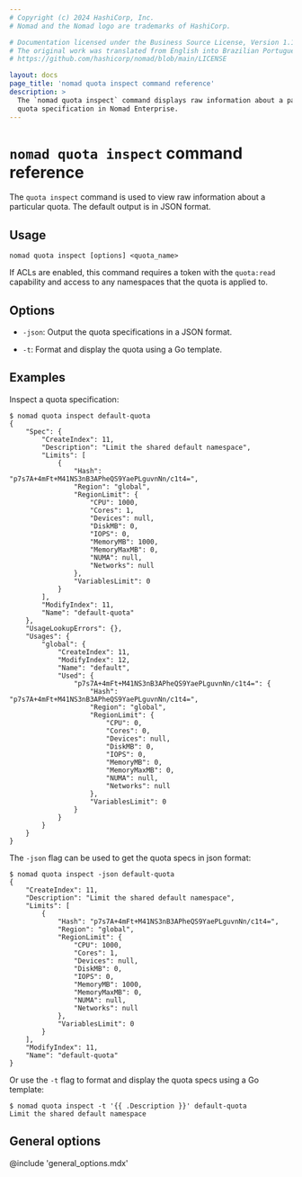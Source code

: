 ```yaml
---
# Copyright (c) 2024 HashiCorp, Inc.
# Nomad and the Nomad logo are trademarks of HashiCorp.

# Documentation licensed under the Business Source License, Version 1.1.
# The original work was translated from English into Brazilian Portuguese.
# https://github.com/hashicorp/nomad/blob/main/LICENSE

layout: docs
page_title: 'nomad quota inspect command reference'
description: >
  The `nomad quota inspect` command displays raw information about a particular
  quota specification in Nomad Enterprise.
---
```


# `nomad quota inspect` command reference

The `quota inspect` command is used to view raw information about a particular
quota. The default output is in JSON format.

<EnterpriseAlert product="nomad"/>

## Usage

```plaintext
nomad quota inspect [options] <quota_name>
```

If ACLs are enabled, this command requires a token with the `quota:read`
capability and access to any namespaces that the quota is applied to.

## Options

- `-json`: Output the quota specifications in a JSON format.

- `-t`: Format and display the quota using a Go template.

## Examples

Inspect a quota specification:

```shell-session
$ nomad quota inspect default-quota
{
    "Spec": {
        "CreateIndex": 11,
        "Description": "Limit the shared default namespace",
        "Limits": [
            {
                "Hash": "p7s7A+4mFt+M41NS3nB3APheQS9YaePLguvnNn/c1t4=",
                "Region": "global",
                "RegionLimit": {
                    "CPU": 1000,
                    "Cores": 1,
                    "Devices": null,
                    "DiskMB": 0,
                    "IOPS": 0,
                    "MemoryMB": 1000,
                    "MemoryMaxMB": 0,
                    "NUMA": null,
                    "Networks": null
                },
                "VariablesLimit": 0
            }
        ],
        "ModifyIndex": 11,
        "Name": "default-quota"
    },
    "UsageLookupErrors": {},
    "Usages": {
        "global": {
            "CreateIndex": 11,
            "ModifyIndex": 12,
            "Name": "default",
            "Used": {
                "p7s7A+4mFt+M41NS3nB3APheQS9YaePLguvnNn/c1t4=": {
                    "Hash": "p7s7A+4mFt+M41NS3nB3APheQS9YaePLguvnNn/c1t4=",
                    "Region": "global",
                    "RegionLimit": {
                        "CPU": 0,
                        "Cores": 0,
                        "Devices": null,
                        "DiskMB": 0,
                        "IOPS": 0,
                        "MemoryMB": 0,
                        "MemoryMaxMB": 0,
                        "NUMA": null,
                        "Networks": null
                    },
                    "VariablesLimit": 0
                }
            }
        }
    }
}
```

The `-json` flag can be used to get the quota specs in json format:
```shell-session
$ nomad quota inspect -json default-quota
{
    "CreateIndex": 11,
    "Description": "Limit the shared default namespace",
    "Limits": [
        {
            "Hash": "p7s7A+4mFt+M41NS3nB3APheQS9YaePLguvnNn/c1t4=",
            "Region": "global",
            "RegionLimit": {
                "CPU": 1000,
                "Cores": 1,
                "Devices": null,
                "DiskMB": 0,
                "IOPS": 0,
                "MemoryMB": 1000,
                "MemoryMaxMB": 0,
                "NUMA": null,
                "Networks": null
            },
            "VariablesLimit": 0
        }
    ],
    "ModifyIndex": 11,
    "Name": "default-quota"
}
```

Or use the `-t` flag to format and display the quota specs using a Go template:
```shell-session
$ nomad quota inspect -t '{{ .Description }}' default-quota
Limit the shared default namespace
```

## General options

@include 'general_options.mdx'
